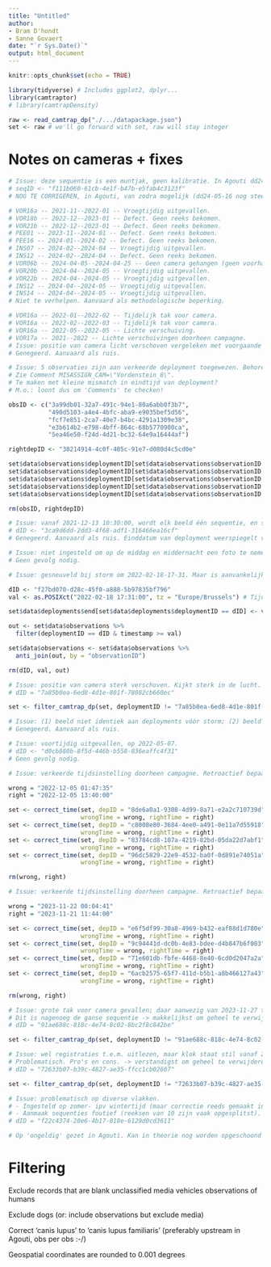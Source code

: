 ```yaml
---
title: "Untitled"
author: 
- Bram D'hondt
- Sanne Govaert
date: "`r Sys.Date()`"
output: html_document
---
```


```r
knitr::opts_chunk$set(echo = TRUE)
```

```r
library(tidyverse) # Includes ggplot2, dplyr...
library(camtraptor)
# library(camtrapDensity)
```

```r
raw <- read_camtrap_dp("./.../datapackage.json")
set <- raw # we'll go forward with set, raw will stay integer
```

# Notes on cameras + fixes

```r
# Issue: deze sequentie is een muntjak, geen kalibratie. In Agouti dd24-04 kan correctie niet gemaakt.
# seqID <- "f111b060-61cb-4e1f-b47b-e5fab4c3123f"
# NOG TE CORRIGEREN, in Agouti, van zodra mogelijk (dd24-05-16 nog steeds niet).
```

```r
# VOR16a -- 2021-11--2022-01 -- Vroegtijdig uitgevallen.
# VOR18b -- 2022-12--2023-01 -- Defect. Geen reeks bekomen.
# VOR21b -- 2022-12--2023-01 -- Defect. Geen reeks bekomen.
# PEE01 -- 2023-11--2024-01 -- Defect. Geen reeks bekomen.
# PEE16 -- 2024-01--2024-02 -- Defect. Geen reeks bekomen.
# INS07 -- 2024-02--2024-04 -- Vroegtijdig uitgevallen.
# INS12 -- 2024-02--2024-04 -- Defect. Geen reeks bekomen.
# VOR06b -- 2024-04-05--2024-04-25 -- Geen camera gehangen (geen voorhanden).
# VOR20b -- 2024-04--2024-05 -- Vroegtijdig uitgevallen.
# VOR22b -- 2024-04--2024-05 -- Vroegtijdig uitgevallen.
# INS12 -- 2024-04--2024-05 -- Vroegtijdig uitgevallen.
# INS14 -- 2024-04--2024-05 -- Vroegtijdig uitgevallen.
# Niet te verhelpen. Aanvaard als methodologische beperking.
```

```r
# VOR16a -- 2022-01--2022-02 -- Tijdelijk tak voor camera.
# VOR16a -- 2022-02--2022-03 -- Tijdelijk tak voor camera.
# VOR16a -- 2022-05--2022-05 -- Lichte verschuiving.
# VOR17a -- 2021--2022 -- Lichte verschuivingen doorheen campagne.
# Issue: positie van camera licht verschoven vergeleken met voorgaande of nagaande deployment.
# Genegeerd. Aanvaard als ruis.
```

```r
# Issue: 5 observaties zijn aan verkeerde deployment toegewezen. Behoren toe aan VOR08a i.p.v. BHN12.
# Zie Comment MISASSIGN_CAM=\"Vordenstein_8\".
# Te maken met kleine mismatch in eindtijd van deployment?
# M.o.: loont dus om 'Comments' te checken!

obsID <- c("3a99db01-32a7-491c-94e1-80a6abb0f3b7",
           "490d5103-a4e4-4bfc-aba9-e9035bef5d56",
           "fcf7e851-2ca7-40e7-b4bc-4291a1309e38",
           "e3b614b2-e798-4bff-864c-68b5770900ca",
           "5ea46e50-f24d-4d21-bc32-64e9a16444af")

rightdepID <- "38214914-4c0f-485c-91e7-d080d4c5cd0e"

set$data$observations$deploymentID[set$data$observations$observationID == obsID[1]] <- rightdepID
set$data$observations$deploymentID[set$data$observations$observationID == obsID[2]] <- rightdepID
set$data$observations$deploymentID[set$data$observations$observationID == obsID[3]] <- rightdepID
set$data$observations$deploymentID[set$data$observations$observationID == obsID[4]] <- rightdepID
set$data$observations$deploymentID[set$data$observations$observationID == obsID[5]] <- rightdepID

rm(obsID, rightdepID)
```

```r
# Issue: vanaf 2021-12-13 10:30:00, wordt elk beeld één sequentie, en stopt de reeks ook abrupt.
# dID <- "3ca9d6dd-2dd3-4f68-adf1-316466ea16cf"
# Genegeerd. Aanvaard als ruis. Einddatum van deployment weerspiegelt vroegtijdige stop.
```

```r
# Issue: niet ingesteld om op de middag en middernacht een foto te nemen.
# Geen gevolg nodig.
```

```r
# Issue: gesneuveld bij storm om 2022-02-18-17-31. Maar is aanvankelijk blijven lopen.

dID <- "f27bd070-d28c-45f0-a888-5b97835bf796"
val <- as.POSIXct("2022-02-18 17:31:00", tz = "Europe/Brussels") # Tijd zoals ingesteld

set$data$deployments$end[set$data$deployments$deploymentID == dID] <- val

out <- set$data$observations %>% 
  filter(deploymentID == dID & timestamp >= val)

set$data$observations <- set$data$observations %>% 
  anti_join(out, by = "observationID")

rm(dID, val, out)
```

```r
# Issue: positie van camera sterk verschoven. Kijkt sterk in de lucht. Problematisch.
# dID = "7a85b0ea-6ed8-4d1e-801f-78082cb660ec"

set <- filter_camtrap_dp(set, deploymentID != "7a85b0ea-6ed8-4d1e-801f-78082cb660ec")
```

```r
# Issue: (1) beeld niet identiek aan deployments vóór storm; (2) beeld niet stabiel tijdens deployment.
# Genegeerd. Aanvaard als ruis. 
```

```r
# Issue: voortijdig uitgevallen, op 2022-05-07.
# dID <- "d0cb880b-8f5d-446b-b558-836eaffc4f31"
# Geen gevolg nodig.
```

```r
# Issue: verkeerde tijdsinstelling doorheen campagne. Retroactief bepaald moet die, bij 1ste opstelling, ong. om "2022-12-05 13:40:00" zijn geïnstalleerd (+ 11.87361 uur).

wrong = "2022-12-05 01:47:35"
right = "2022-12-05 13:40:00"

set <- correct_time(set, depID = "8de6a0a1-9308-4d99-8a71-e2a2c710739d",
                    wrongTime = wrong, rightTime = right)
set <- correct_time(set, depID = "c8008e80-3684-4ee0-a491-0e11a7d55918",
                    wrongTime = wrong, rightTime = right)
set <- correct_time(set, depID = "83784cd8-107a-4219-82bd-05da22d7abf1",
                    wrongTime = wrong, rightTime = right)
set <- correct_time(set, depID = "96dc5829-22e9-4532-ba0f-0d891e74051a",
                    wrongTime = wrong, rightTime = right)

rm(wrong, right)
```

```r
# Issue: verkeerde tijdsinstelling doorheen campagne. Retroactief bepaald moet die, bij 1ste opstelling, ong. om "2023-11-21 11:44:00" zijn geïnstalleerd.

wrong = "2023-11-22 00:04:41"
right = "2023-11-21 11:44:00"

set <- correct_time(set, depID = "e6f5df99-30a8-4969-b432-eaf88d1d780e",
                    wrongTime = wrong, rightTime = right)
set <- correct_time(set, depID = "9c94441d-dc0b-4e83-bdee-d4b847b6f003",
                    wrongTime = wrong, rightTime = right)
set <- correct_time(set, depID = "71e601db-fbfe-4468-8e40-6cd0d2047a2a",
                    wrongTime = wrong, rightTime = right)
set <- correct_time(set, depID = "6acb2575-65f7-411d-b5b1-a8b466127a43",
                    wrongTime = wrong, rightTime = right)

rm(wrong, right)
```

```r
# Issue: grote tak voor camera gevallen; daar aanwezig van 2023-11-27 tot 2024-01-10
# Dit is nagenoeg de ganse sequentie -> makkelijkst om geheel te verwijderen
# dID = "91ae688c-818c-4e74-8c02-8bc2f8c842be"

set <- filter_camtrap_dp(set, deploymentID != "91ae688c-818c-4e74-8c02-8bc2f8c842be")
```

```r
# Issue: wel registraties t.e.m. uitlezen, maar klok staat stil vanaf 2024-03-14.
# Problematisch. Pro's en cons. -> verstandigst om geheel te verwijderen (?)
# dID = "72633b07-b39c-4827-ae35-ffcc1cb02607"

set <- filter_camtrap_dp(set, deploymentID != "72633b07-b39c-4827-ae35-ffcc1cb02607")
```

```r
# Issue: problematisch op diverse vlakken.
# - Ingesteld op zomer- ipv wintertijd (maar correctie reeds gemaakt in Agouti).
# - Aanmaak sequenties foutief (reeksen van 10 zijn vaak opgesplitst).
# dID = "f22c4374-20e6-4b17-818e-6129d0cd3611"

# Op 'ongeldig' gezet in Agouti. Kan in theorie nog worden opgeschoond (tijdrovend).
```

# Filtering

Exclude
records that are blank
unclassified media
vehicles
observations of humans

Exclude dogs (or: include observations but exclude media)

Correct 'canis lupus' to 'canis lupus familiaris' (preferably upstream in Agouti, obs per obs :-/)

Geospatial coordinates are rounded to 0.001 degrees